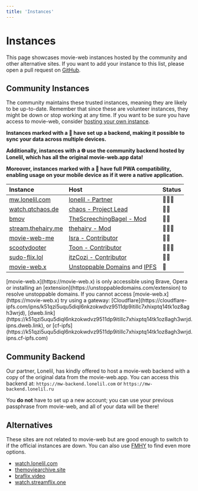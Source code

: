 ```yaml
---
title: 'Instances'
---
```


# Instances

This page showcases movie-web instances hosted by the community and other alternative sites. If you want to add your instance to this list, please open a pull request on [GitHub](https://github.com/movie-web/docs).

## Community Instances

The community maintains these trusted instances, meaning they are likely to be up-to-date. Remember that since these are volunteer instances, they might be down or stop working at any time. If you want to be sure you have access to movie-web, consider [hosting your own instance](../self-hosting/hosting-intro.mdx).

**Instances marked with a 💾 have set up a backend, making it possible to sync your data across multiple devices.**

**Additionally, instances with a 🌐 use the community backend hosted by Lonelil, which has all the original movie-web.app data!**

**Moreover, instances marked with a 📱 have full PWA compatibility, enabling usage on your mobile device as if it were a native application.**

|                    Instance                       |                                        Host                                         |  Status  |
| :------------------------------------------------ | :---------------------------------------------------------------------------------- | :------- |
| [mw.lonelil.com](https://mw.lonelil.com)          | [lonelil - Partner](https://github.com/lonelil)                                     | 💾🌐📱     |
| [watch.qtchaos.de](https://watch.qtchaos.de)      | [chaos - Project Lead](https://github.com/qtchaos)                                  | 💾📱       |
| [bmov](https://bmov.vercel.app)                   | [TheScreechingBagel - Mod](https://github.com/TheScreechingBagel)                   | 💾🌐      |
| [stream.thehairy.me](https://stream.thehairy.me)  | [thehairy - Mod](https://github.com/thehairy)                                       | 💾🌐📱     |
| [movie-web-me](https://movie-web-me.vercel.app)   | [Isra - Contributor](https://github.com/zisra)                                      | 💾🌐      |
| [scootydooter](https://scootydooter.vercel.app)   | [Toon - Contributor](https://github.com/Toon-arch)                                  | 💾🌐📱     |
| [sudo-flix.lol](https://sudo-flix.lol)            | [itzCozi - Contributor](https://github.com/sussy-code)                              | 💾📱      |
| [movie-web.x](https://movie-web.x)                | [Unstoppable Domains](https://unstoppabledomains.com) and [IPFS](https://ipfs.tech) | 💾       |

<Note>
[movie-web.x](https://movie-web.x) is only accessible using Brave, Opera or installing an [extension](https://unstoppabledomains.com/extension) to resolve unstoppable domains.
If you cannot access [movie-web.x](https://movie-web.x) try using a gateway: [Cloudflare](https://cloudflare-ipfs.com/ipns/k51qzi5uqu5diql6nkzokwdvz9511dp9itillc7xhixptq14tk1oz8agh3wrjd), [dweb.link](https://k51qzi5uqu5diql6nkzokwdvz9511dp9itillc7xhixptq14tk1oz8agh3wrjd.ipns.dweb.link), or [cf-ipfs](https://k51qzi5uqu5diql6nkzokwdvz9511dp9itillc7xhixptq14tk1oz8agh3wrjd.ipns.cf-ipfs.com)
</Note>

## Community Backend

Our partner, Lonelil, has kindly offered to host a movie-web backend with a copy of the original data from the movie-web.app. You can access this backend at: `https://mw-backend.lonelil.com` or `https://mw-backend.lonelil.ru`

You **do not** have to set up a new account; you can use your previous passphrase from movie-web, and all of your data will be there!

## Alternatives

These sites are not related to movie-web but are good enough to switch to if the official instances are down. You can also use [FMHY](https://fmhy.pages.dev/videopiracyguide) to find even more options.

- [watch.lonelil.com](https://watch.lonelil.com)
- [themoviearchive.site](https://themoviearchive.site)
- [braflix.video](https://braflix.video)
- [watch.streamflix.one](https://watch.streamflix.one)
